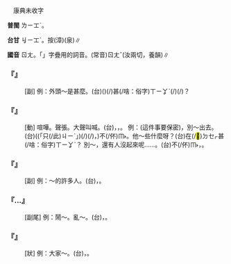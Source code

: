 
=={{ruby|嚷|ㄖㄤ}}==

　康典未收字

'''普閩''' <rt>ㄌㄧㆲˋ</rt>。

'''台甘''' <rt>ㆢㄧㆲˋ</rt>。按{{ruby|：|ㆢㄧㄤˋ}}(漳){{ruby|。|ㄌㄧㆲˋ}}(泉)∥

'''國音''' <rt>ㄖㄤ</rt>。「{{ruby|嚷|ㄖㄤˇ}}」字疊用的詞音{{ruby|→|ㄖㄤ}}。(常音)<rt>ㄖㄤˇ</rt>(汝兩切，養韻)∥

    

==='''『{{ruby|嚷|ㄖㄤ}}{{ruby|嚷|ㄖㄤ}}{{ruby|地|ㄉㄜ}}』'''===
: [副] 例：外頭～是甚麼。(台){{ruby|口|ㄎㄠˋ}}{{ruby|面|ㆠㄧㄣ˫}}({{ruby|外|ㆣㄨㄚ˫}}{{ruby|頭|ㄊㄠˊ}}){{ruby|嘩|ㄏㄨㄚ˫}}{{ruby|嘩|ㄏㄨㄚ˫}}{{ruby|叫|ㄍㄧㄜ˪}}(/{{ruby|逛|ㄍㆲ˫}}{{ruby|逛|ㄍㆲ˫}}{{ruby|滾|ㄍㄨㄣˋ}}){{ruby|是|ㄒㄧ˫}}甚(/啥：俗字)<rt>ㄒㄧㆩˋ</rt>{{ruby|麼|ㄇㄧㆷ}}{{ruby|載|ㄉㄞ˫}}(/{{ruby|戴|ㄉㄞ˪}}){{ruby|事|ㄐㄧ˪}}(/{{ruby|事|ㄉㄞ˫}}{{ruby|情|ㄐㄧ˪}})？
    

==='''『{{ruby|嚷|ㄖㄤ}}{{ruby|嚷|·ㄖㄤ}}』'''===
: [動] 喧嘩。聲張。大聲叫喊。(台){{ruby|吵|ㄘㄚˋ}}{{ruby|鬧|ㄋㄠ˫}}，{{ruby|叫|ㄍㄧㄜ˪}}{{ruby|喊|ㄏㄧㆰ˪}}，{{ruby|大|ㄉㄨㄚ˫}}{{ruby|細|ㄙㄨㆤ˪/ㄙㆤ˪}}{{ruby|聲|ㄒㄧㆩ}}{{ruby|叫|ㄍㄧㄜ˪}}。 例：(這件事要保密)，別～出去。(台)({{ruby|<mark>&#xffacb;</mark>|ㄗㆤ}}(「只(/此)<rt>ㄐㄧˋ</rt>」{{ruby|個|ㆤˊ}}){{ruby|載|ㄉㄞ˫}}(/{{ruby|戴|ㄉㄞ˪}}){{ruby|事|ㄐㄧ˪}}(/{{ruby|事|ㄉㄞ˫}}{{ruby|情|ㄐㄧ˪}}){{ruby|著|ㄉㄧㄜㆷ ͘}}{{ruby|蓋|ㄎㆰ˪}}{{ruby|咧|ㄌㆤ˪}}，{{ruby|愛|ㄞ˪}}{{ruby|祕|ㄅㄧ˪}}{{ruby|密|ㆠㄧㆵ ͘}})不(/伓)<rt>ㆬ˫</rt>{{ruby|通|ㄊㄤ}}{{ruby|揚|ㄧㄤˊ}}{{ruby|出|ㄘㄨㆵ}}{{ruby|去|·ㄎㄧ˪}}。他～些什麼呀？(台){{ruby|伊|ㄧ}}{{ruby|大|ㄉㄨㄚ˫}}{{ruby|細|ㄙㄨㆤ˪/ㄙㆤ˪}}{{ruby|聲|ㄒㄧㆩ}}{{ruby|叫|ㄍㄧㄜ˪}}{{ruby|是|ㄒㄧ˫}}在(/<mark>&#xf9549;</mark>)<rt>ㄉㆤㆷ</rt>{{ruby|吵|ㄘㄚˋ}}甚(/啥：俗字)<rt>ㄒㄧㆩˋ</rt>{{ruby|貨|ㄏㄨㆤ˪/ㄏㆤ˪}}{{ruby|咧|ㄌㆤ˪}}？ 別～，還有人沒起來呢……。(台)不(/伓)<rt>ㆬ˫</rt>{{ruby|通|ㄊㄤ}}{{ruby|大|ㄉㄨㄚ˫}}{{ruby|細|ㄙㄨㆤ˪/ㄙㆤ˪}}{{ruby|聲|ㄒㄧㆩ}}{{ruby|叫|ㄍㄧㄜ˪}}，{{ruby|有|ㄨ˫}}{{ruby|人|ㄌㄤˊ}}{{ruby|猶|ㄧㄠˋ}}{{ruby|未|ㆠㄨㆤ˫/ㆠㆤ˫}}{{ruby|起|·ㄎㄧˋ}}{{ruby|來|·ㄌㄞˊ}}{{ruby|咧|ㄌㆤ˪}}。
    

==='''『{{ruby|鬧|ㄋㄠˋ}}{{ruby|嚷|ㄖㄤ}}{{ruby|嚷|·ㄖㄤ}}』'''===
: [副] 例：～的許多人。(台){{ruby|一|ㄐㄧㆵ ͘}}{{ruby|寡|ㄍㄨㄚˋ}}{{ruby|人|ㄌㄤˊ}}{{ruby|吵|ㄘㄚˋ}}{{ruby|吵|ㄘㄚˋ}}{{ruby|鬧|ㄋㄠ˫}}{{ruby|鬧|ㄋㄠ˫}}，{{ruby|大|ㄉㄨㄚ˫}}{{ruby|細|ㄙㄨㆤ˪/ㄙㆤ˪}}{{ruby|聲|ㄒㄧㆩ}}{{ruby|叫|ㄍㄧㄜ˪}}。
    

==='''『…{{ruby|嚷|ㄖㄤ}}{{ruby|嚷|·ㄖㄤ}}』'''===
: [副尾] 例：鬧～。亂～。(台){{ruby|鬧|ㄌㄠ˫}}{{ruby|熱|ㆢㄧㄚㆵ ͘/ㄌㄧㄚㆵ ͘}}{{ruby|滾|ㄍㄨㄣˋ}}{{ruby|滾|ㄍㄨㄣˋ}}，{{ruby|亂|ㄌㄨㄢ˫}}{{ruby|吵|ㄘㄠ}}{{ruby|吵|ㄘㄠ}}。
    

==='''『{{ruby|亂|ㄌㄨㄢˋ}}{{ruby|嚷|ㄖㄤ}}{{ruby|嚷|·ㄖㄤ}}』'''===
: [狀] 例：大家～。(台){{ruby|大|ㄉㄞ˫}}{{ruby|家|ㄍㆤ}}{{ruby|亂|ㄌㄨㄢ˫}}{{ruby|抄|ㄘㄠ}}{{ruby|抄|ㄘㄠ}}，{{ruby|吵|ㄘㄚˋ}}{{ruby|吵|ㄘㄚˋ}}{{ruby|鬧|ㄋㄠ˫}}{{ruby|鬧|ㄋㄠ˫}}。
    
